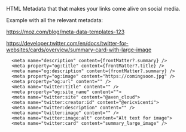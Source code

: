 HTML Metadata that that makes your links come alive on social media.

Example with all the relevant metadata:

https://moz.com/blog/meta-data-templates-123

https://developer.twitter.com/en/docs/twitter-for-websites/cards/overview/summary-card-with-large-image

```
  <meta name="description" content={frontMatter?.summary} />
  <meta property="og:title" content={frontMatter?.title} />
  <meta name="og:description" content={frontMatter?.summary} />
  <meta property="og:image" content="https://comingsoon.jpg" />
  <meta property="og:url" content="" />
  <meta name="twitter:title" content="" />
  <meta property="og:site_name" content="">
  <meta name="twitter:site" content="@aven_cloud">
  <meta name="twitter:creator:id" content="@ericvicenti">
  <meta name="twitter:description" content="" />
  <meta name="twitter:image" content="" />
  <meta name="twitter:image:alt" content="Alt text for image">
  <meta name="twitter:card" content="summary_large_image" />
```
